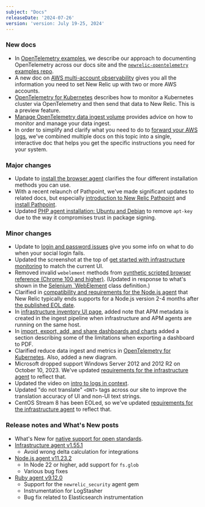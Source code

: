 ```yaml
---
subject: "Docs"
releaseDate: '2024-07-26'
version: 'version: July 19-25, 2024'
---
```


### New docs

* In [OpenTelemetry examples](/docs/style-guide/writing-strategies/opentelemetry-examples), we describe our approach to documenting OpenTelemetry across our docs site and the [`newrelic-opentelemetry` examples repo](https://github.com/newrelic/newrelic-opentelemetry-examples/tree/main).
* A new doc on [AWS multi-account observability](/docs/infrastructure/amazon-integrations/connect/aws-multi-account) gives you all the information you need to set New Relic up with two or more AWS accounts.
* [OpenTelemetry for Kubernetes](/docs/kubernetes-pixie/kubernetes-integration/installation/k8s-otel) describes how to monitor a Kubernetes cluster via OpenTelemetry and then send that data to New Relic. This is a preview feature.
* [Manage OpenTelemetry data ingest volume](/docs/opentelemetry/best-practices/opentelemetry-manage-data-ingest-volume) provides advice on how to monitor and manage your data ingest.
* In order to simplify and clarify what you need to do to [forward your AWS logs](/install/aws-logs/), we've combined multiple docs on this topic into a single, interactive doc that helps you get the specific instructions you need for your system.

### Major changes

* Update to [install the browser agent](/docs/browser/browser-monitoring/installation/install-browser-monitoring-agent) clarifies the four different installation methods you can use.
* With a recent relaunch of Pathpoint, we've made significant updates to related docs, but especially [introduction to New Relic Pathpoint](/docs/new-relic-solutions/business-observability/intro-pathpoint) and [install Pathpoint](/docs/new-relic-solutions/business-observability/install-pathpoint).
* Updated [PHP agent installation: Ubuntu and Debian](/docs/apm/agents/php-agent/installation/php-agent-installation-ubuntu-debian) to remove `apt-key` due to the way it compromises trust in package signing.

### Minor changes

* Update to [login and password issues](/docs/accounts/accounts-billing/account-setup/troubleshoot-new-relics-password-email-address-login-problems/#social-login-error) give you some info on what to do when your social login fails.
* Updated the screenshot at the top of [get started with infrastructure monitoring](/docs/infrastructure/infrastructure-monitoring/get-started/get-started-infrastructure-monitoring/) to match the current UI.
* Removed invalid `webelement` methods from [synthetic scripted browser reference (Chrome 100 and higher)](/docs/synthetics/synthetic-monitoring/scripting-monitors/synthetic-scripted-browser-reference-monitor-versions-chrome-100). (Updated in response to what's shown in the [Selenium `WebElement](https://www.selenium.dev/selenium/docs/api/javascript/WebElement.html) class definition.)
* Clarified in [compatibility and requirements for the Node.js agent](/docs/apm/agents/nodejs-agent/getting-started/compatibility-requirements-nodejs-agent) that New Relic typically ends supports for a Node.js version 2-4 months after [the published EOL date](https://nodejs.org/en/about/previous-releases).
* In [infrastructure inventory UI page](/docs/infrastructure/infrastructure-ui-pages/infrastructure-inventory-page-search-your-entire-infrastructure), added note that APM metadata is created in the ingest pipeline when infrastructure and APM agents are running on the same host.
* In [import, export, add, and share dashboards and charts](/docs/query-your-data/explore-query-data/dashboards/dashboards-charts-import-export-data/#export-pdf-limitations) added a section describing some of the limitations when exporting a dashboard to PDF.
* Clarified reduce data ingest and metrics in [OpenTelemetry for Kubernetes](/docs/kubernetes-pixie/kubernetes-integration/installation/k8s-otel). Also, added a new diagram.
* Microsoft dropped support Windows Server 2012 and 2012 R2 on October 10, 2023. We've updated [requirements for the infrastructure agent](/docs/infrastructure/install-infrastructure-agent/get-started/requirements-infrastructure-agent) to reflect that.
* Updated the video on [intro to logs in context](/docs/logs/logs-context/logs-in-context/).
* Updated "do not translate" `<DNT>` tags across our site to improve the translation accuracy of UI and non-UI text strings.
* CentOS Stream 8 has been EOLed, so we've updated [requirements for the infrastructure agent](/docs/infrastructure/install-infrastructure-agent/get-started/requirements-infrastructure-agent/#os) to reflect that. 


### Release notes and What's New posts

* What's New for [native support for open standards](/whats-new/2024/07/whats-new-7-23-OtelK8s-PP).
* [Infrastructure agent v1.55.1](/docs/release-notes/infrastructure-release-notes/infrastructure-agent-release-notes/new-relic-infrastructure-agent-1551-0)
    * Avoid wrong delta calculation for integrations
* [Node.js agent v11.23.2](/docs/release-notes/agent-release-notes/nodejs-release-notes/node-agent-11-23-2)
    * In Node 22 or higher, add support for `fs.glob`
    * Various bug fixes
* [Ruby agent v9.12.0](/docs/release-notes/agent-release-notes/ruby-release-notes/ruby-agent-9-12-0)
    * Support for the `newrelic_security` agent gem
    * Instrumentation for LogStasher
    * Bug fix related to Elasticsearch instrumentation